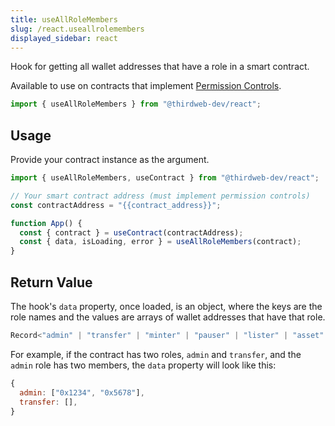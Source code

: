```yaml
---
title: useAllRoleMembers
slug: /react.useallrolemembers
displayed_sidebar: react
---
```


Hook for getting all wallet addresses that have a role in a smart contract.

Available to use on contracts that implement [Permission Controls](/contractkit/extension-contracts/permissions).

```jsx
import { useAllRoleMembers } from "@thirdweb-dev/react";
```

## Usage

Provide your contract instance as the argument.

```jsx
import { useAllRoleMembers, useContract } from "@thirdweb-dev/react";

// Your smart contract address (must implement permission controls)
const contractAddress = "{{contract_address}}";

function App() {
  const { contract } = useContract(contractAddress);
  const { data, isLoading, error } = useAllRoleMembers(contract);
}
```

## Return Value

The hook's `data` property, once loaded, is an object, where the keys are the role names and the values are arrays of wallet addresses that have that role.

```jsx
Record<"admin" | "transfer" | "minter" | "pauser" | "lister" | "asset" | "unwrap" | "factory" | (string & {}), string[]> | undefined
```

For example, if the contract has two roles, `admin` and `transfer`, and the `admin` role has two members, the `data` property will look like this:

```jsx
{
  admin: ["0x1234", "0x5678"],
  transfer: [],
}
```
